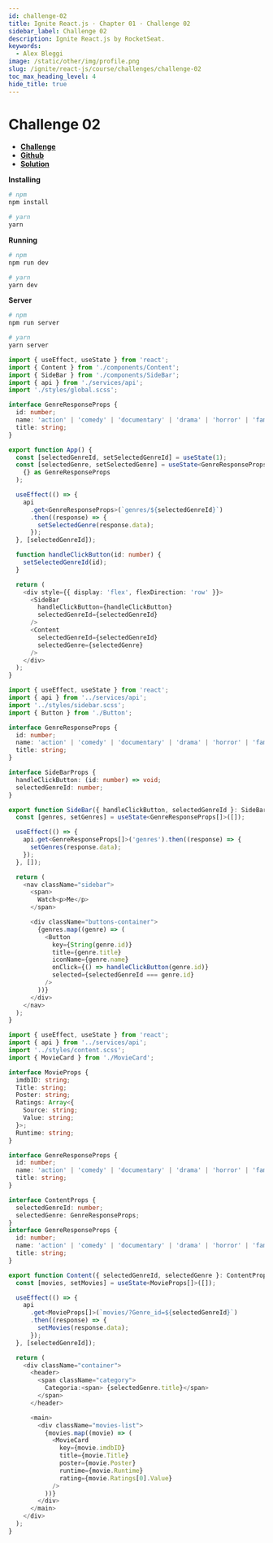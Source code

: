 ```yaml
---
id: challenge-02
title: Ignite React.js · Chapter 01 · Challenge 02
sidebar_label: Challenge 02
description: Ignite React.js by RocketSeat.
keywords:
  - Alex Bleggi
image: /static/other/img/profile.png
slug: /ignite/react-js/course/challenges/challenge-02
toc_max_heading_level: 4
hide_title: true
---
```



# Challenge 02

- **[Challenge](https://www.notion.so/Desafio-02-Componentizando-a-aplica-o-b9f0f025c95b437699d0c3115f55b0f1)**
- **[Github](https://github.com/rocketseat-education/ignite-template-componentizando-a-aplicacao)**
- **[Solution](https://www.youtube.com/watch?v=Jmw37TwGZCE)**

**Installing**

```bash
# npm
npm install

# yarn
yarn
```

**Running**

```bash
# npm
npm run dev

# yarn
yarn dev
```

**Server**

```bash
# npm
npm run server

# yarn
yarn server
```

```typescript title="src\App.tsx"
import { useEffect, useState } from 'react';
import { Content } from './components/Content';
import { SideBar } from './components/SideBar';
import { api } from './services/api';
import './styles/global.scss';

interface GenreResponseProps {
  id: number;
  name: 'action' | 'comedy' | 'documentary' | 'drama' | 'horror' | 'family';
  title: string;
}

export function App() {
  const [selectedGenreId, setSelectedGenreId] = useState(1);
  const [selectedGenre, setSelectedGenre] = useState<GenreResponseProps>(
    {} as GenreResponseProps
  );

  useEffect(() => {
    api
      .get<GenreResponseProps>(`genres/${selectedGenreId}`)
      .then((response) => {
        setSelectedGenre(response.data);
      });
  }, [selectedGenreId]);

  function handleClickButton(id: number) {
    setSelectedGenreId(id);
  }

  return (
    <div style={{ display: 'flex', flexDirection: 'row' }}>
      <SideBar
        handleClickButton={handleClickButton}
        selectedGenreId={selectedGenreId}
      />
      <Content
        selectedGenreId={selectedGenreId}
        selectedGenre={selectedGenre}
      />
    </div>
  );
}
```

```typescript title="src\components\SideBar.tsx"
import { useEffect, useState } from 'react';
import { api } from '../services/api';
import '../styles/sidebar.scss';
import { Button } from './Button';

interface GenreResponseProps {
  id: number;
  name: 'action' | 'comedy' | 'documentary' | 'drama' | 'horror' | 'family';
  title: string;
}

interface SideBarProps {
  handleClickButton: (id: number) => void;
  selectedGenreId: number;
}

export function SideBar({ handleClickButton, selectedGenreId }: SideBarProps) {
  const [genres, setGenres] = useState<GenreResponseProps[]>([]);

  useEffect(() => {
    api.get<GenreResponseProps[]>('genres').then((response) => {
      setGenres(response.data);
    });
  }, []);

  return (
    <nav className="sidebar">
      <span>
        Watch<p>Me</p>
      </span>

      <div className="buttons-container">
        {genres.map((genre) => (
          <Button
            key={String(genre.id)}
            title={genre.title}
            iconName={genre.name}
            onClick={() => handleClickButton(genre.id)}
            selected={selectedGenreId === genre.id}
          />
        ))}
      </div>
    </nav>
  );
}
```

```typescript title="src\components\Content.tsx"
import { useEffect, useState } from 'react';
import { api } from '../services/api';
import '../styles/content.scss';
import { MovieCard } from './MovieCard';

interface MovieProps {
  imdbID: string;
  Title: string;
  Poster: string;
  Ratings: Array<{
    Source: string;
    Value: string;
  }>;
  Runtime: string;
}

interface GenreResponseProps {
  id: number;
  name: 'action' | 'comedy' | 'documentary' | 'drama' | 'horror' | 'family';
  title: string;
}

interface ContentProps {
  selectedGenreId: number;
  selectedGenre: GenreResponseProps;
}
interface GenreResponseProps {
  id: number;
  name: 'action' | 'comedy' | 'documentary' | 'drama' | 'horror' | 'family';
  title: string;
}

export function Content({ selectedGenreId, selectedGenre }: ContentProps) {
  const [movies, setMovies] = useState<MovieProps[]>([]);

  useEffect(() => {
    api
      .get<MovieProps[]>(`movies/?Genre_id=${selectedGenreId}`)
      .then((response) => {
        setMovies(response.data);
      });
  }, [selectedGenreId]);

  return (
    <div className="container">
      <header>
        <span className="category">
          Categoria:<span> {selectedGenre.title}</span>
        </span>
      </header>

      <main>
        <div className="movies-list">
          {movies.map((movie) => (
            <MovieCard
              key={movie.imdbID}
              title={movie.Title}
              poster={movie.Poster}
              runtime={movie.Runtime}
              rating={movie.Ratings[0].Value}
            />
          ))}
        </div>
      </main>
    </div>
  );
}
```
